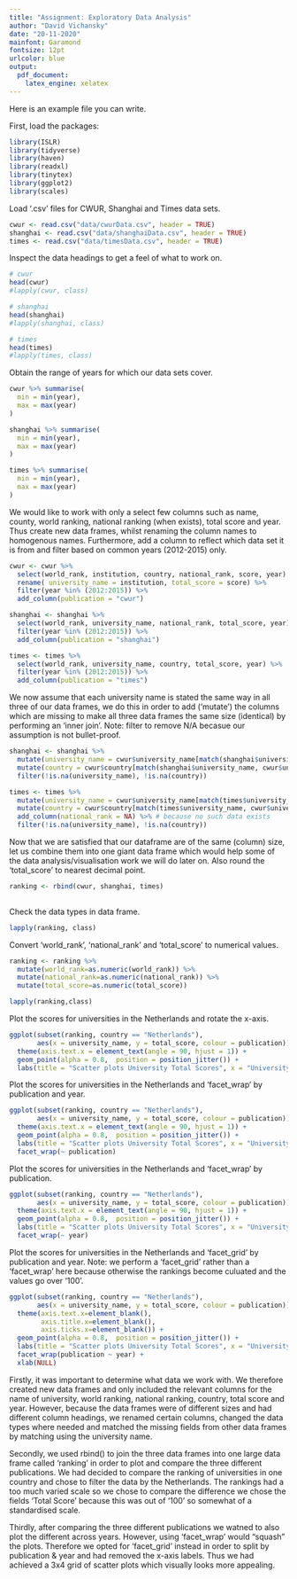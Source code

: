 ```yaml
---
title: "Assignment: Exploratory Data Analysis"
author: "David Vichansky"
date: "20-11-2020"
mainfont: Garamond
fontsize: 12pt
urlcolor: blue
output: 
  pdf_document:
    latex_engine: xelatex
---
```


Here is an example file you can write.

First, load the packages:

```r

library(ISLR)
library(tidyverse)
library(haven)
library(readxl)
library(tinytex)
library(ggplot2)
library(scales)

```

Load '.csv' files for CWUR, Shanghai and Times data sets.

```r

cwur <- read.csv("data/cwurData.csv", header = TRUE)
shanghai <- read.csv("data/shanghaiData.csv", header = TRUE)
times <- read.csv("data/timesData.csv", header = TRUE)

```


Inspect the data headings to get a feel of what to work on.

``` r

# cwur
head(cwur)
#lapply(cwur, class)

# shanghai
head(shanghai)
#lapply(shanghai, class)

# times
head(times)
#lapply(times, class)

```

Obtain the range of years for which our data sets cover.
``` r

cwur %>% summarise(
  min = min(year),
  max = max(year)
)

shanghai %>% summarise(
  min = min(year),
  max = max(year)
)

times %>% summarise(
  min = min(year),
  max = max(year)
)

```

We would like to work with only a select few columns such as name, county, world ranking, national ranking (when exists), total score and year. Thus create new data frames, whilst renaming the column names to homogenous names. Furthermore, add a column to reflect which data set it is from and filter based on common years (2012-2015) only.
``` r

cwur <- cwur %>% 
  select(world_rank, institution, country, national_rank, score, year) %>% 
  rename( university_name = institution, total_score = score) %>%
  filter(year %in% (2012:2015)) %>% 
  add_column(publication = "cwur")

shanghai <- shanghai %>%
  select(world_rank, university_name, national_rank, total_score, year) %>%
  filter(year %in% (2012:2015)) %>%
  add_column(publication = "shanghai")

times <- times %>%
  select(world_rank, university_name, country, total_score, year) %>%
  filter(year %in% (2012:2015)) %>%
  add_column(publication = "times")

```

We now assume that each university name is stated the same way in all three of our data frames, we do this in order to add ('mutate') the columns which are missing to make all three data frames the same size (identical) by performing an 'inner join'. Note: filter to remove N/A becasue our assumption is not bullet-proof.
``` r

shanghai <- shanghai %>%
  mutate(university_name = cwur$university_name[match(shanghai$university_name, cwur$university_name)]) %>%
  mutate(country = cwur$country[match(shanghai$university_name, cwur$university_name)]) %>%
  filter(!is.na(university_name), !is.na(country))

times <- times %>%
  mutate(university_name = cwur$university_name[match(times$university_name, cwur$university_name)]) %>%
  mutate(country = cwur$country[match(times$university_name, cwur$university_name)]) %>%
  add_column(national_rank = NA) %>% # because no such data exists
  filter(!is.na(university_name), !is.na(country))

```

Now that we are satisfied that our dataframe are of the same (column) size, let us combine them into one giant data frame which would help some of the data analysis/visualisation work we will do later on. Also round the 'total_score' to nearest decimal point.
```r

ranking <- rbind(cwur, shanghai, times)
  
```

Check the data types in data frame.
``` r

lapply(ranking, class)

```

Convert 'world_rank', 'national_rank' and 'total_score' to numerical values.
``` r
ranking <- ranking %>%
  mutate(world_rank=as.numeric(world_rank)) %>%
  mutate(national_rank=as.numeric(national_rank)) %>%
  mutate(total_score=as.numeric(total_score)) 

lapply(ranking,class)
```

Plot the scores for universities in the Netherlands and rotate the x-axis.
```r

ggplot(subset(ranking, country == "Netherlands"),
       aes(x = university_name, y = total_score, colour = publication)) +
  theme(axis.text.x = element_text(angle = 90, hjust = 1)) +
  geom_point(alpha = 0.8,  position = position_jitter()) +
  labs(title = "Scatter plots University Total Scores", x = "University", y = "Total Score")

```

Plot the scores for universities in the Netherlands and 'facet_wrap' by publication and year.
```r

ggplot(subset(ranking, country == "Netherlands"),
       aes(x = university_name, y = total_score, colour = publication)) +
  theme(axis.text.x = element_text(angle = 90, hjust = 1)) +
  geom_point(alpha = 0.8,  position = position_jitter()) +
  labs(title = "Scatter plots University Total Scores", x = "University", y = "Total Score") +
  facet_wrap(~ publication)

```
Plot the scores for universities in the Netherlands and 'facet_wrap' by publication.
```r

ggplot(subset(ranking, country == "Netherlands"),
       aes(x = university_name, y = total_score, colour = publication)) +
  theme(axis.text.x = element_text(angle = 90, hjust = 1)) +
  geom_point(alpha = 0.8,  position = position_jitter()) +
  labs(title = "Scatter plots University Total Scores", x = "University", y = "Total Score") +
  facet_wrap(~ year)

```

Plot the scores for universities in the Netherlands and 'facet_grid' by publication and year. Note: we perform a 'facet_grid' rather than a 'facet_wrap' here because otherwise the rankings become culuated and the values go over '100'.
```r

ggplot(subset(ranking, country == "Netherlands"),
       aes(x = university_name, y = total_score, colour = publication)) +
  theme(axis.text.x=element_blank(),
        axis.title.x=element_blank(),
        axis.ticks.x=element_blank()) +
  geom_point(alpha = 0.8,  position = position_jitter()) +
  labs(title = "Scatter plots University Total Scores", x = "University", y = "Ranking") +
  facet_wrap(publication ~ year) +
  xlab(NULL)

```

Firstly, it was important to determine what data we work with. We therefore created new data frames and only included the relevant columns for the name of university, world ranking, national ranking, country, total score and year. However, because the data frames were of different sizes and had different column headings, we renamed certain columns, changed the data types where needed and matched the missing fields from other data frames by matching using the university name.

Secondly, we used rbind() to join the three data frames into one large data frame called 'ranking' in order to plot and compare the three different publications. We had decided to compare the ranking of universities in one country and chose to filter the data by the Netherlands. The rankings had a too much varied scale so we chose to compare the difference we chose the fields 'Total Score' because this was out of '100' so somewhat of a standardised scale.

Thirdly, after comparing the three different publications we watned to also plot the different across years. However, using 'facet_wrap' would "squash" the plots. Therefore we opted for  'facet_grid' instead in order to split by publication & year and had removed the x-axis labels. Thus we had achieved a 3x4 grid of scatter plots which visually looks more appealing.
